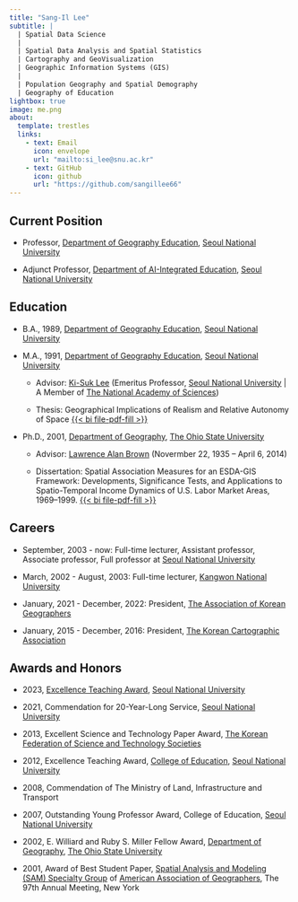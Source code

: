 ```yaml
---
title: "Sang-Il Lee"
subtitle: |
  | Spatial Data Science
  |
  | Spatial Data Analysis and Spatial Statistics
  | Cartography and GeoVisualization
  | Geographic Information Systems (GIS)
  |
  | Population Geography and Spatial Demography
  | Geography of Education
lightbox: true
image: me.png
about:
  template: trestles
  links:
    - text: Email
      icon: envelope
      url: "mailto:si_lee@snu.ac.kr"
    - text: GitHub
      icon: github
      url: "https://github.com/sangillee66"
---
```


::: column-page
## Current Position

-   Professor, [Department of Geography Education](https://geoedu.snu.ac.kr/), [Seoul National University](https://www.snu.ac.kr/)

-   Adjunct Professor, [Department of AI-Integrated Education](https://aied.snu.ac.kr/), [Seoul National University](https://www.snu.ac.kr/)

## Education

-   B.A., 1989, [Department of Geography Education](https://geoedu.snu.ac.kr/), [Seoul National University](https://www.snu.ac.kr/)

-   M.A., 1991, [Department of Geography Education](https://geoedu.snu.ac.kr/), [Seoul National University](https://www.snu.ac.kr/)

    -   Advisor: [Ki-Suk Lee](https://www.nas.go.kr/page/3a27a6a3-d008-46cf-8ce2-c1789be74dd8?mber_key=10000053&view=Y&view_url=%2Fmember%2Fview%2Flist&redirect_url=%2Fpage%2F3a27a6a3-d008-46cf-8ce2-c1789be74dd8) (Emeritus Professor, [Seoul National University](https://www.snu.ac.kr/) \| A Member of [The National Academy of Sciences](https://www.nas.go.kr/))

    -   Thesis: Geographical Implications of Realism and Relative Autonomy of Space [{{< bi file-pdf-fill >}}](papers/1990_01_지리교육논집_이상일.pdf)

-   Ph.D., 2001, [Department of Geography](https://geography.osu.edu/), [The Ohio State University](https://www.osu.edu/)

    -   Advisor: [Lawrence Alan Brown](https://u.osu.edu/larryslegacy/2014/12/08/hello-world/) (Novermber 22, 1935 – April 6, 2014)

    -   Dissertation: Spatial Association Measures for an ESDA-GIS Framework: Developments, Significance Tests, and Applications to Spatio-Temporal Income Dynamics of U.S. Labor Market Areas, 1969–1999. [{{< bi file-pdf-fill >}}](papers/2001_03_Dissertation_Lee.pdf)

## Careers

-   September, 2003 - now: Full-time lecturer, Assistant professor, Associate professor, Full professor at [Seoul National University](https://www.snu.ac.kr/)

-   March, 2002 - August, 2003: Full-time lecturer, [Kangwon National University](https://wwwk.kangwon.ac.kr/)

-   January, 2021 - December, 2022: President, [The Association of Korean Geographers](http://www.koreangeography.or.kr/)

-   January, 2015 - December, 2016: President, [The Korean Cartographic Association](http://www.cartography.or.kr/)

## Awards and Honors

-   2023, [Excellence Teaching Award](https://www.snu.ac.kr/about/winners/education/2023/544), [Seoul National University](https://www.snu.ac.kr/)

-   2021, Commendation for 20-Year-Long Service, [Seoul National University](https://www.snu.ac.kr/)

-   2013, Excellent Science and Technology Paper Award, [The Korean Federation of Science and Technology Societies](https://www.kofst.or.kr/)

-   2012, Excellence Teaching Award, [College of Education](https://edu.snu.ac.kr/), [Seoul National University](https://www.snu.ac.kr/)

-   2008, Commendation of The Ministry of Land, Infrastructure and Transport

-   2007, Outstanding Young Professor Award, College of Education, [Seoul National University](https://www.snu.ac.kr/)

-   2002, E. Williard and Ruby S. Miller Fellow Award, [Department of Geography](https://geography.osu.edu/), [The Ohio State University](https://www.osu.edu/)

-   2001, Award of Best Student Paper, [Spatial Analysis and Modeling (SAM) Specialty Group](http://sam-aag.org/) of [American Association of Geographers](https://www.aag.org/), The 97th Annual Meeting, New York
:::
